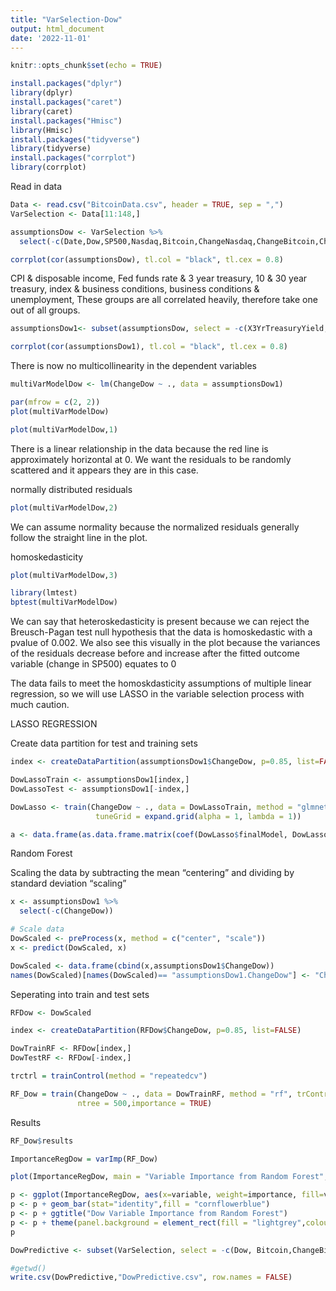 ```yaml
---
title: "VarSelection-Dow"
output: html_document
date: '2022-11-01'
---
```


```r
knitr::opts_chunk$set(echo = TRUE)
```

```r
install.packages("dplyr")
library(dplyr)
install.packages("caret")
library(caret)
install.packages("Hmisc")
library(Hmisc)
install.packages("tidyverse")
library(tidyverse)
install.packages("corrplot")
library(corrplot)

```

Read in data
```r
Data <- read.csv("BitcoinData.csv", header = TRUE, sep = ",")
VarSelection <- Data[11:148,]
```

```r
assumptionsDow <- VarSelection %>% 
  select(-c(Date,Dow,SP500,Nasdaq,Bitcoin,ChangeNasdaq,ChangeBitcoin,ChangeSP500))

corrplot(cor(assumptionsDow), tl.col = "black", tl.cex = 0.8)
```
CPI & disposable income, Fed funds rate & 3 year treasury, 10 & 30 year treasury, index & business conditions, business conditions & unemployment, 
These groups are all correlated heavily, therefore take one out of all groups.

```r
assumptionsDow1<- subset(assumptionsDow, select = -c(X3YrTreasuryYield,disposable.Value,X30YrTreasuryYield,BusinessConditions,Unemployment) )

corrplot(cor(assumptionsDow1), tl.col = "black", tl.cex = 0.8)
```
There is now no multicollinearity in the dependent variables

```r
multiVarModelDow <- lm(ChangeDow ~ ., data = assumptionsDow1)

par(mfrow = c(2, 2))
plot(multiVarModelDow)
```


```r
plot(multiVarModelDow,1)
```
There is a linear relationship in the data because the red line is approximately horizontal at 0. We want the residuals to be randomly scattered and it appears they are in this case.


normally distributed residuals
```r
plot(multiVarModelDow,2)
```
We can assume normality because the normalized residuals generally follow the straight line in the plot.

homoskedasticity
```r
plot(multiVarModelDow,3)
```

```r
library(lmtest)
bptest(multiVarModelDow)
```
We can say that heteroskedasticity is present because we can reject the Breusch-Pagan test null hypothesis that the data is homoskedastic with a pvalue of 0.002. We also see this visually in the plot because the variances of the residuals decrease before and increase after the fitted outcome variable (change in SP500) equates to 0

The data fails to meet the homoskdasticity assumptions of multiple linear regression, so we will use LASSO in the variable selection process with much caution.


LASSO REGRESSION

Create data partition for test and training sets
```r
index <- createDataPartition(assumptionsDow1$ChangeDow, p=0.85, list=FALSE)

DowLassoTrain <- assumptionsDow1[index,]
DowLassoTest <- assumptionsDow1[-index,]
```

```r
DowLasso <- train(ChangeDow ~ ., data = DowLassoTrain, method = "glmnet", 
                   tuneGrid = expand.grid(alpha = 1, lambda = 1))
```

```r
a <- data.frame(as.data.frame.matrix(coef(DowLasso$finalModel, DowLasso$bestTune$lambda)))

```


Random Forest

Scaling the data by subtracting the mean "centering" and dividing by standard deviation "scaling"
```r
x <- assumptionsDow1 %>% 
  select(-c(ChangeDow))

# Scale data
DowScaled <- preProcess(x, method = c("center", "scale"))
x <- predict(DowScaled, x)

DowScaled <- data.frame(cbind(x,assumptionsDow1$ChangeDow))
names(DowScaled)[names(DowScaled)== "assumptionsDow1.ChangeDow"] <- "ChangeDow"

```

Seperating into train and test sets
```r
RFDow <- DowScaled

index <- createDataPartition(RFDow$ChangeDow, p=0.85, list=FALSE)

DowTrainRF <- RFDow[index,]
DowTestRF <- RFDow[-index,]
```

```r
trctrl = trainControl(method = "repeatedcv")

RF_Dow = train(ChangeDow ~ ., data = DowTrainRF, method = "rf", trControl = trctrl,
               ntree = 500,importance = TRUE)
```

Results
```r
RF_Dow$results
```

```r
ImportanceRegDow = varImp(RF_Dow)

plot(ImportanceRegDow, main = "Variable Importance from Random Forest", ylab = "Independent Variables", col = "darkolivegreen3" )
```

```r
p <- ggplot(ImportanceRegDow, aes(x=variable, weight=importance, fill=variable)) 
p <- p + geom_bar(stat="identity",fill = "cornflowerblue")
p <- p + ggtitle("Dow Variable Importance from Random Forest")
p <- p + theme(panel.background = element_rect(fill = "lightgrey",colour = "lightgrey"))
p
```




```r
DowPredictive <- subset(VarSelection, select = -c(Dow, Bitcoin,ChangeBitcoin, SP500, ChangeSP500, Nasdaq,ChangeNasdaq,InterestRates, FederalFundsRate,X10YrTreasuryYield, ConsumerUnemployment, Prices,EconomicPolicyUncertainty, X3YrTreasuryYield, disposable.Value, X30YrTreasuryYield, BusinessConditions, Unemployment))
```


```r
#getwd()
write.csv(DowPredictive,"DowPredictive.csv", row.names = FALSE)
````